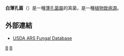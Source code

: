 {{Speciesbox 
| taxon = Antrodia albida
| image = Antrodia albida 37617.jpg
| image_caption = 一棵感染了白薄孔菌的植物
| authority =  (Fr.) Donk, (1966)
| synonyms = 
<small>
''Agaricus serpens'' (Fr.) E.H.L. Krause, (1932)<br>
''Antrodia serpens'' (Fr.) P. Karst., (1880)<br>
''Coriolellus albida'' (Fr.) Kuntze, (1898)<br>
''Coriolellus albidus'' (Fr.) Bondartsev, (1953)<br>
''Coriolellus sepium'' (Berk.) Murrill, (1905)<br>
''Coriolellus serpens'' (Fr.) Bondartsev, (1953)<br>
''Daedalea albida'' Fr., (1815)<br>
''Daedalea sepium'' (Berk.) Aoshima, (1967)<br>
''Daedalea serpens'' (Fr.) Fr., (1821)<br>
''Lenzites albida'' (Fr.) Fr., (1838)<br>
''Physisporus serpens'' (Fr.) P. Karst., (1881)<br>
''Polyporus sepium'' (Berk.) G. Cunn., (1948)<br>
''Polyporus serpens'' Fr., (1818)<br>
''Polyporus stephensii'' Berk. & Broome, (1848)<br>
''Trametes albida'' Lév., (1925)<br>
''Trametes albida'' (Fr.) Bourdot & Galzin, (1925)<br>
''Trametes sepium'' Berk., (1847)<br>
''Trametes serpens'' (Fr.) Fr., (1874)<br>
''Trametes serpens'' subsp. ''albida'' (Fr.) Bourdot & Galzin, (1925)<br>
''Trametes subcervina'' Bres., (1925)<br>
''Tyromyces sepium'' (Berk.) G. Cunn., (1965)<br>
</small>
}}

'''白薄孔菌'''（{{lang|la|''Antrodia albida''}}）是一種[[薄孔菌屬|薄孔菌屬]]的真菌，是一種[[植物病理學|植物致病源]]。

== 外部連結 ==
* [https://web.archive.org/web/20070130123212/http://nt.ars-grin.gov/fungaldatabases/ USDA ARS Fungal Database]
{{Taxonbar|from=Q374786}}

[[Category:植物病原体|B]]
[[Category:薄孔菌屬|B]]